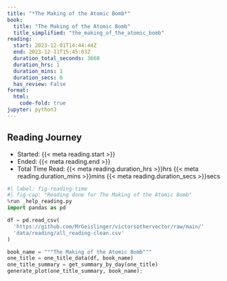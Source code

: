 ```yaml
---
title: "*The Making of the Atomic Bomb*"
book:
  title: "The Making of the Atomic Bomb"
  title_simplified: "the_making_of_the_atomic_bomb"
reading:
  start: 2023-12-01T14:44:44Z
  end: 2023-12-11T15:45:03Z
  duration_total_seconds: 3660
  duration_hrs: 1
  duration_mins: 1
  duration_secs: 0
  has_review: False
format:
  html:
    code-fold: true
jupyter: python3
---
```


## Reading Journey

* Started: {{< meta reading.start >}}
* Ended: {{< meta reading.end >}}
* Total Time Read: {{< meta reading.duration_hrs >}}hrs {{< meta reading.duration_mins >}}mins {{< meta reading.duration_secs >}}secs

```python
#| label: fig-reading-time
#| fig-cap: "Reading done for The Making of the Atomic Bomb"
%run _help_reading.py
import pandas as pd

df = pd.read_csv(
  'https://github.com/MrGeislinger/victorsothervector/raw/main/'
  'data/reading/all_reading-clean.csv'
)

book_name = """The Making of the Atomic Bomb"""
one_title = one_title_data(df, book_name)
one_title_summary = get_summary_by_day(one_title)
generate_plot(one_title_summary, book_name);
```
